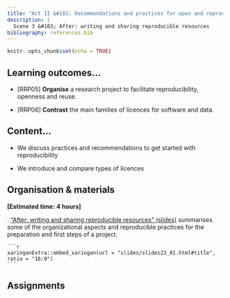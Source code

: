 ```yaml
---
title: "Act II &#183; Recommendations and practices for open and reproducible research"
description: |
  Scene 3 &#183; After: writing and sharing reproducible resources
bibliography: references.bib
---
```


```r
knitr::opts_chunk$set(echo = TRUE)
```

## Learning outcomes...

-   [RRP05] **Organise** a research project to facilitate reproducibility, openness and reuse.

-   [RRP06] **Contrast** the main families of licences for software and data.


## Content...

-   We discuss practices and recommendations to get started with reproducibility

-   We introduce and compare types of licences


## Organisation & materials

**[Estimated time: 4 hours]**

.  ["After: writing and sharing reproducible resources" (slides)](slides/slides22_01.html) summarises some of the organizational aspects and reproducible practices for the preparation and first steps of a project.

    ```r
    xaringanExtra::embed_xaringan(url = "slides/slides23_01.html#title", ratio = "16:9")
    ```




## Assignments


